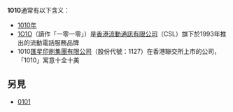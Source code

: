'''1010'''通常有以下含义：
* [[1010年|1010年]]
* [[1O1O|1O1O]]（讀作「一零一零」）是[[香港流動通訊有限公司|香港流動通訊有限公司]]（CSL）旗下於1993年推出的流動電話服務品牌
* 1010[[匯星印刷集團有限公司|匯星印刷集團有限公司]]（股份代號：1127）在香港聯交所上市的公司，「1010」寓意十全十美

==另見==
* [[0101|0101]]

{{disambig|Cat=数字消歧义}}